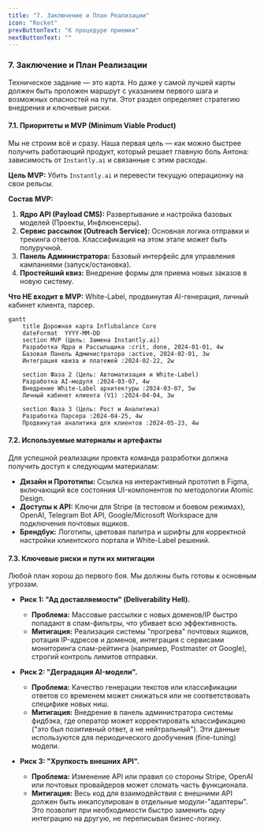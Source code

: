 ```yaml
---
title: "7. Заключение и План Реализации"
icon: "Rocket"
prevButtonText: "К процедуре приемки"
nextButtonText: ""
---
```


### **7. Заключение и План Реализации**
Техническое задание — это карта. Но даже у самой лучшей карты должен быть проложен маршрут с указанием первого шага и возможных опасностей на пути. Этот раздел определяет стратегию внедрения и ключевые риски.

#### **7.1. Приоритеты и MVP (Minimum Viable Product)**
Мы не строим всё и сразу. Наша первая цель — как можно быстрее получить работающий продукт, который решает главную боль Антона: зависимость от `Instantly.ai` и связанные с этим расходы.

**Цель MVP:** Убить `Instantly.ai` и перевести текущую операционку на свои рельсы.

**Состав MVP:**
1.  **Ядро API (Payload CMS):** Развертывание и настройка базовых моделей (Проекты, Инфлюенсеры).
2.  **Сервис рассылок (Outreach Service):** Основная логика отправки и трекинга ответов. Классификация на этом этапе может быть полуручной.
3.  **Панель Администратора:** Базовый интерфейс для управления кампаниями (запуск/остановка).
4.  **Простейший квиз:** Внедрение формы для приема новых заказов в новую систему.

**Что НЕ входит в MVP:** White-Label, продвинутая AI-генерация, личный кабинет клиента, парсер.


```mermaid
gantt
    title Дорожная карта Influbalance Core
    dateFormat  YYYY-MM-DD
    section MVP (Цель: Замена Instantly.ai)
    Разработка Ядра и Рассыльщика :crit, done, 2024-01-01, 4w
    Базовая Панель Администратора :active, 2024-02-01, 3w
    Интеграция квиза и платежей :2024-02-22, 2w
    
    section Фаза 2 (Цель: Автоматизация и White-Label)
    Разработка AI-модуля :2024-03-07, 4w
    Внедрение White-Label архитектуры :2024-03-07, 5w
    Личный кабинет клиента (V1) :2024-04-04, 3w

    section Фаза 3 (Цель: Рост и Аналитика)
    Разработка Парсера :2024-04-25, 4w
    Продвинутая аналитика для клиентов :2024-05-23, 4w
```

#### **7.2. Используемые материалы и артефакты**
Для успешной реализации проекта команда разработки должна получить доступ к следующим материалам:
*   **Дизайн и Прототипы:** Ссылка на интерактивный прототип в Figma, включающий все состояния UI-компонентов по методологии Atomic Design.
*   **Доступы к API:** Ключи для Stripe (в тестовом и боевом режимах), OpenAI, Telegram Bot API, Google/Microsoft Workspace для подключения почтовых ящиков.
*   **Брендбук:** Логотипы, цветовая палитра и шрифты для корректной настройки клиентского портала и White-Label решений.

#### **7.3. Ключевые риски и пути их митигации**
Любой план хорош до первого боя. Мы должны быть готовы к основным угрозам.

*   **Риск 1: "Ад доставляемости" (Deliverability Hell).**
    *   **Проблема:** Массовые рассылки с новых доменов/IP быстро попадают в спам-фильтры, что убивает всю эффективность.
    *   **Митигация:** Реализация системы "прогрева" почтовых ящиков, ротация IP-адресов и доменов, интеграция с сервисами мониторинга спам-рейтинга (например, Postmaster от Google), строгий контроль лимитов отправки.

*   **Риск 2: "Деградация AI-модели".**
    *   **Проблема:** Качество генерации текстов или классификации ответов со временем может снижаться или не соответствовать специфике новых ниш.
    *   **Митигация:** Внедрение в панель администратора системы фидбэка, где оператор может корректировать классификацию ("это был позитивный ответ, а не нейтральный"). Эти данные используются для периодического дообучения (fine-tuning) модели.

*   **Риск 3: "Хрупкость внешних API".**
    *   **Проблема:** Изменение API или правил со стороны Stripe, OpenAI или почтовых провайдеров может сломать часть функционала.
    *   **Митигация:** Весь код для взаимодействия с внешними API должен быть инкапсулирован в отдельные модули-"адаптеры". Это позволит при необходимости быстро заменить одну интеграцию на другую, не переписывая бизнес-логику.
